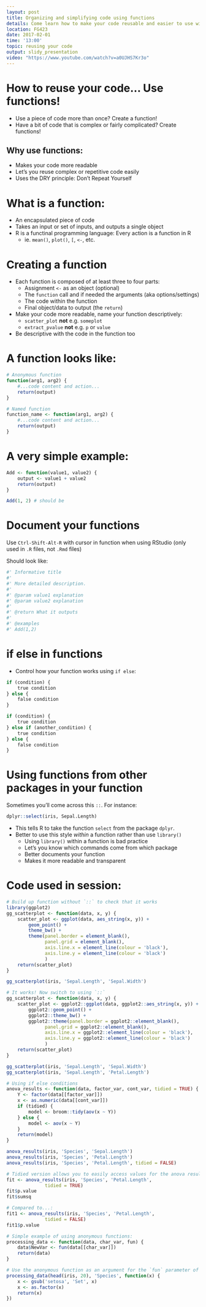 ```yaml
---
layout: post
title: Organizing and simplifying code using functions
details: Come learn how to make your code reusable and easier to use with functions.
location: FG423
date: 2017-02-01
time: '13:00'
topic: reusing your code
output: slidy_presentation
video: "https://www.youtube.com/watch?v=a0UJHS7Kr3o"
---
```


# How to reuse your code... Use functions!

- Use a piece of code more than once? Create a function!
- Have a bit of code that is complex or fairly complicated? Create functions!

## Why use functions:

- Makes your code more readable
- Let's you reuse complex or repetitive code easily
- Uses the DRY principle: Don't Repeat Yourself

# What is a function:

- An encapsulated piece of code
- Takes an input or set of inputs, and outputs a single object
- R is a functinal programming language: Every action is a function in R
    - ie. `mean()`, `plot()`, `[`, `<-`, etc.

# Creating a function

- Each function is composed of at least three to four parts:
    - Assignment `<-` as an object (optional)
    - The `function` call and if needed the arguments (aka options/settings)
    - The code within the function
    - Final object/data to output (the `return`)
- Make your code more readable, name your function descriptively:
    - `scatter_plot` **not** e.g. `someplot`
    - `extract_pvalue` **not** e.g. `p` or `value`
- Be descriptive with the code in the function too

# A function looks like:

```r
# Anonymous function
function(arg1, arg2) {
    #...code content and action...
    return(output)
}

# Named function
function_name <- function(arg1, arg2) {
    #...code content and action...
    return(output)
}
```

# A very simple example:

```r
Add <- function(value1, value2) {
    output <- value1 + value2
    return(output)
}

Add(1, 2) # should be 
```

# Document your functions

Use `Ctrl-Shift-Alt-R` with cursor in function when using RStudio (only used in
`.R` files, not `.Rmd` files)

Should look like:

```r
#' Informative title
#' 
#' More detailed description.
#'
#' @param value1 explanation
#' @param value2 explanation
#'
#' @return What it outputs
#'
#' @examples
#' Add(1,2)
```

# if else in functions

- Control how your function works using `if else`:

```r
if (condition) {
    true condition
} else {
    false condition
}

if (condition) {
    true condition
} else if (another_condition) {
    true condition
} else {
    false condition
}
```

# Using functions from other packages in your function

Sometimes you'll come across this `::`. For instance:

```r
dplyr::select(iris, Sepal.Length)
```

- This tells R to take the function `select` from the package `dplyr`. 
- Better to use this style *within* a function rather than use `library()`
    - Using `library()` within a function is bad practice
    - Let's you know which commands come from which package
    - Better documents your function
    - Makes it more readable and transparent
    
# Code used in session:

```r
# Build up function without `::` to check that it works
library(ggplot2)
gg_scatterplot <- function(data, x, y) {
    scatter_plot <- ggplot(data, aes_string(x, y)) +
        geom_point() +
        theme_bw() +
        theme(panel.border = element_blank(),
              panel.grid = element_blank(),
              axis.line.x = element_line(colour = 'black'),
              axis.line.y = element_line(colour = 'black')
              )
    return(scatter_plot)
}

gg_scatterplot(iris, 'Sepal.Length', 'Sepal.Width')

# It works! Now switch to using `::`
gg_scatterplot <- function(data, x, y) {
    scatter_plot <- ggplot2::ggplot(data, ggplot2::aes_string(x, y)) +
        ggplot2::geom_point() +
        ggplot2::theme_bw() +
        ggplot2::theme(panel.border = ggplot2::element_blank(),
              panel.grid = ggplot2::element_blank(),
              axis.line.x = ggplot2::element_line(colour = 'black'),
              axis.line.y = ggplot2::element_line(colour = 'black')
              )
    return(scatter_plot)
}

gg_scatterplot(iris, 'Sepal.Length', 'Sepal.Width')
gg_scatterplot(iris, 'Sepal.Length', 'Petal.Length')
```

```r
# Using if else conditions
anova_results <- function(data, factor_var, cont_var, tidied = TRUE) {
    Y <- factor(data[[factor_var]])
    x <- as.numeric(data[[cont_var]])
    if (tidied) {
        model <- broom::tidy(aov(x ~ Y))
    } else {
        model <- aov(x ~ Y)
    }
    return(model)
}

anova_results(iris, 'Species', 'Sepal.Length')
anova_results(iris, 'Species', 'Petal.Length')
anova_results(iris, 'Species', 'Petal.Length', tidied = FALSE)

# Tidied version allows you to easily access values for the anova results.
fit <- anova_results(iris, 'Species', 'Petal.Length',
              tidied = TRUE)
fit$p.value
fit$sumsq

# Compared to...:
fit1 <- anova_results(iris, 'Species', 'Petal.Length',
              tidied = FALSE)
fit1$p.value
```

```r
# Simple example of using anonymous functions:
processing_data <- function(data, char_var, fun) {
    data$NewVar <- fun(data[[char_var]])
    return(data)
}

# Use the anonymous function as an argument for the `fun` parameter of the processing_data function.
processing_data(head(iris, 20), 'Species', function(x) {
    x <- gsub('setosa', 'Set', x)
    x <- as.factor(x)
    return(x)
})
```
